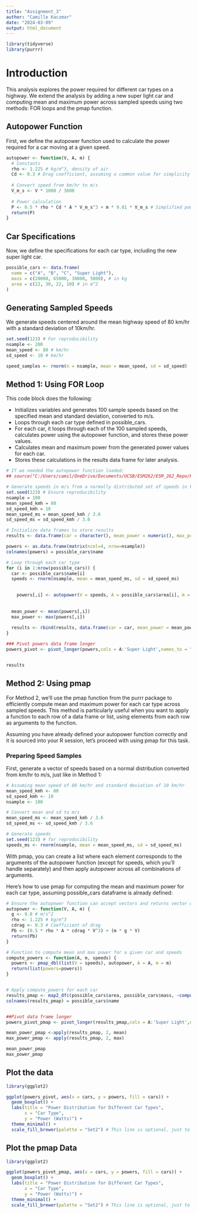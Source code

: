 ```yaml
---
title: "Assignment_3"
author: "Camille Kaczmar"
date: "2024-03-09"
output: html_document
---
```


```r
library(tidyverse)
library(purrr)
```

# Introduction
This analysis explores the power required for different car types on a highway. We extend the analysis by adding a new super light car and computing mean and maximum power across sampled speeds using two methods: FOR loops and the pmap function.

## Autopower Function
First, we define the autopower function used to calculate the power required for a car moving at a given speed.

```r
autopower <- function(V, A, m) {
  # Constants
  rho <- 1.225 # kg/m^3, density of air
  Cd <- 0.3 # Drag coefficient, assuming a common value for simplicity
  
  # Convert speed from km/hr to m/s
  V_m_s <- V * 1000 / 3600 
  
  # Power calculation
  P <- 0.5 * rho * Cd * A * V_m_s^3 + m * 9.81 * V_m_s # Simplified power equation
  return(P)
}
```

## Car Specifications
Now, we define the specifications for each car type, including the new super light car.

```r
possible_cars <- data.frame(
  name = c("A", "B", "C", "Super Light"),
  mass = c(20000, 65000, 38000, 5000), # in kg
  area = c(22, 30, 22, 10) # in m^2
)
```


## Generating Sampled Speeds
We generate speeds centered around the mean highway speed of 80 km/hr with a standard deviation of 10km/hr.


```r
set.seed(123) # For reproducibility
nsample <- 200
mean_speed <- 80 # km/hr
sd_speed <- 10 # km/hr

speed_samples <- rnorm(n = nsample, mean = mean_speed, sd = sd_speed)
```

## Method 1: Using FOR Loop
This code block does the following:

- Initializes variables and generates 100 sample speeds based on the specified mean and standard deviation, converted to m/s.
- Loops through each car type defined in possible_cars.
- For each car, it loops through each of the 100 sampled speeds, calculates power using the autopower function, and stores these power values.
- Calculates mean and maximum power from the generated power values for each car.
- Stores these calculations in the results data frame for later analysis.

```r
# If we needed the autopower function loaded: 
## source("C:/Users/camil/OneDrive/Documents/UCSB/ESM262/ESM_262_Repo/R/autopower.)

# Generate speeds in m/s from a normally distributed set of speeds in km/hr
set.seed(123) # Ensure reproducibility
nsample = 100
mean_speed_kmh = 80
sd_speed_kmh = 10
mean_speed_ms = mean_speed_kmh / 3.6
sd_speed_ms = sd_speed_kmh / 3.6

# Initialize data frames to store results
results <- data.frame(car = character(), mean_power = numeric(), max_power = numeric(), stringsAsFactors = FALSE)

powers <- as.data.frame(matrix(ncol=4, nrow=nsample))
colnames(powers) = possible_cars$name

# Loop through each car type
for (i in 1:nrow(possible_cars)) {
  car <- possible_cars$name[i]
  speeds <- rnorm(nsample, mean = mean_speed_ms, sd = sd_speed_ms)

  
    powers[,i] <- autopower(V = speeds, A = possible_cars$area[i], m = possible_cars$mass[i])
    
  
  mean_power <- mean(powers[,i])
  max_power <- max(powers[,i])
  
  results <- rbind(results, data.frame(car = car, mean_power = mean_power, max_power = max_power))
}

### Pivot powers data frame longer 
powers_pivot <- pivot_longer(powers,cols = A:'Super Light',names_to = "cars",values_to = "powers")


results
```


## Method 2: Using pmap
For Method 2, we'll use the pmap function from the purrr package to efficiently compute mean and maximum power for each car type across sampled speeds. This method is particularly useful when you want to apply a function to each row of a data frame or list, using elements from each row as arguments to the function.

Assuming you have already defined your autopower function correctly and it is sourced into your R session, let's proceed with using pmap for this task.

### Preparing Speed Samples
First, generate a vector of speeds based on a normal distribution converted from km/hr to m/s, just like in Method 1:

```r
# Assuming mean speed of 80 km/hr and standard deviation of 10 km/hr
mean_speed_kmh <- 80
sd_speed_kmh <- 10
nsample <- 100

# Convert mean and sd to m/s
mean_speed_ms <- mean_speed_kmh / 3.6
sd_speed_ms <- sd_speed_kmh / 3.6

# Generate speeds
set.seed(123) # for reproducibility
speeds_ms <- rnorm(nsample, mean = mean_speed_ms, sd = sd_speed_ms)

```

With pmap, you can create a list where each element corresponds to the arguments of the autopower function (except for speeds, which you'll handle separately) and then apply autopower across all combinations of arguments.

Here's how to use pmap for computing the mean and maximum power for each car type, assuming possible_cars dataframe is already defined:

```r
# Ensure the autopower function can accept vectors and returns vector of powers
autopower <- function(V, A, m) {
  g <- 9.8 # m/s^2
  rho <- 1.225 # kg/m^3
  cdrag <- 0.3 # Coefficient of drag
  Pb <- (0.5 * rho * A * cdrag * V^3) + (m * g * V)
  return(Pb)
}

# Function to compute mean and max power for a given car and speeds
compute_powers <- function(A, m, speeds) {
  powers <- pmap_dbl(list(V = speeds), autopower, A = A, m = m)
  return(list(powers=powers))
}


# Apply compute_powers for each car
results_pmap <- map2_dfc(possible_cars$area, possible_cars$mass, ~compute_powers(.x, .y, speeds_ms))
colnames(results_pmap) = possible_cars$name


##Pivot data frame longer
powers_pivot_pmap <- pivot_longer(results_pmap,cols = A:'Super Light',names_to = "cars",values_to = "powers")

mean_power_pmap <-apply(results_pmap, 2, mean)
max_power_pmap <- apply(results_pmap, 2, max)

mean_power_pmap
max_power_pmap

```

## Plot the data

```r
library(ggplot2)

ggplot(powers_pivot, aes(x = cars, y = powers, fill = cars)) +
  geom_boxplot() +
  labs(title = "Power Distribution for Different Car Types",
       x = "Car Type",
       y = "Power (Watts)") +
  theme_minimal() +
  scale_fill_brewer(palette = "Set2") # This line is optional, just to add some color differentiation.

```
## Plot the pmap Data

```r
library(ggplot2)

ggplot(powers_pivot_pmap, aes(x = cars, y = powers, fill = cars)) +
  geom_boxplot() +
  labs(title = "Power Distribution for Different Car Types",
       x = "Car Type",
       y = "Power (Watts)") +
  theme_minimal() +
  scale_fill_brewer(palette = "Set2") # This line is optional, just to add some color differentiation.
```


